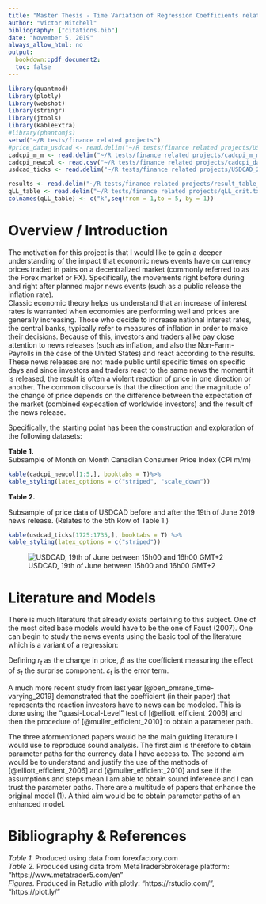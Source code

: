 ```yaml
---
title: "Master Thesis - Time Variation of Regression Coefficients related to Macroeconomic News affecting Currency Prices"
author: "Victor Mitchell"
bibliography: ["citations.bib"]
date: "November 5, 2019"
always_allow_html: no
output:
  bookdown::pdf_document2:
  toc: false
---
```

```r
library(quantmod)
library(plotly)
library(webshot)
library(stringr)
library(jtools)
library(kableExtra)
#library(phantomjs)
setwd("~/R tests/finance related projects")
#price_data_usdcad <- read.delim("~/R tests/finance related projects/USDCAD_M1_201901020600_201911051703.csv")
cadcpi_m_m <- read.delim("~/R tests/finance related projects/cadcpi_m_m.txt")
cadcpi_newcol <- read.csv("~/R tests/finance related projects/cadcpi_dataframe.csv")
usdcad_ticks <- read.delim("~/R tests/finance related projects/USDCAD_201906191500_201906191559_ticks.csv")

results <- read.delim("~/R tests/finance related projects/result_table_1.txt")
qLL_table <- read.delim("~/R tests/finance related projects/qLL_crit.txt")
colnames(qLL_table) <- c("k",seq(from = 1,to = 5, by = 1))
```

# Overview / Introduction
  
The motivation for this project is that I would like to gain a deeper understanding of the impact that economic news events have on currency prices traded in pairs on a decentralized market (commonly referred to as the Forex market or FX). Specifically, the movements right before during and right after planned major news events (such as a public release the inflation rate).  
Classic economic theory helps us understand that an increase of interest rates is warranted when economies are performing well and prices are generally increasing. Those who decide to increase national interest rates, the central banks, typically refer to measures of inflation in order to make their decisions. Because of this, investors and traders alike pay close attention to news releases (such as inflation, and also the Non-Farm-Payrolls in the case of the United States) and react according to the results. These news releases are not made public until specific times on specific days and since investors and traders react to the same news the moment it is released, the result is often a violent reaction of price in one direction or another. The common discourse is that the direction and the magnitude of the change of price depends on the difference between the expectation of the market (combined expecation of worldwide investors) and the result of the news release.  
  
Specifically, the starting point has been the construction and exploration of the following datasets:

**Table 1.**   
Subsample of Month on Month Canadian Consumer Price Index (CPI m/m)
```r
kable(cadcpi_newcol[1:5,], booktabs = T)%>%
kable_styling(latex_options = c("striped", "scale_down"))
```
  
  
**Table 2.**  
  
Subsample of price data of USDCAD before and after the 19th of June 2019 news release. (Relates to the 5th Row of Table 1.)
\normalsize
```r
kable(usdcad_ticks[1725:1735,], booktabs = T) %>%
kable_styling(latex_options = c("striped"))
```
  
![USDCAD, 19th of June between 15h00 and 16h00 GMT+2](candlestick2.png)

# Literature and Models  

There is much literature that already exists pertaining to this subject. One of the most cited base models would have to be the one of Faust (2007). One can begin to study the news events using the basic tool of the literature which is a variant of a regression:
\begin{equation}
r_t = \beta S_t + \varepsilon_t
\end{equation}  
  
Defining $r_t$ as the change in price, $\beta$ as the coefficient measuring the effect of $s_t$ the surprise component. $\varepsilon_t$ is the error term.  
  
A much more recent study from last year [@ben_omrane_time-varying_2019] demonstrated that the coefficient \beta (\rho in their paper) that represents the reaction investors have to news can be modeled. This is done using the "quasi-Local-Level" test of [@elliott_efficient_2006] and then the procedure of [@muller_efficient_2010] to obtain a parameter path. 
  
The three aformentioned papers would be the main guiding literature I would use to reproduce sound analysis. The first aim is therefore to obtain parameter paths for the currency data I have access to. The second aim would be to understand and justify the use of the methods of [@elliott_efficient_2006] and [@muller_efficient_2010] and see if the assumptions and steps mean I am able to obtain sound inference and I can trust the parameter paths. There are a multitude of papers that enhance the original model (1). A third aim would be to obtain parameter paths of an enhanced model. 
  
# Bibliography & References
  
*Table 1.* Produced using data from forexfactory.com  
*Table 2.* Produced using data from MetaTrader5brokerage platform: "https://www.metatrader5.com/en"  
*Figures.* Produced in Rstudio with plotly: "https://rstudio.com/", "https://plot.ly/"  











